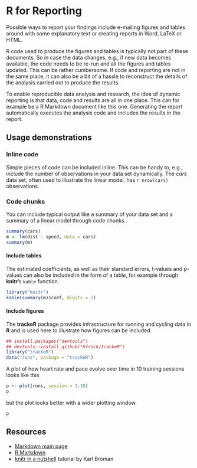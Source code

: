 # R for Reporting

Possible ways to report your findings include e-mailing figures and tables around with some explanatory text or creating reports in Word, LaTeX or HTML.

R code used to produce the figures and tables is typically not part of these documents. So in case the data changes, e.g., if new data becomes available, the code needs to be re-run and all the figures and tables updated. This can be rather cumbersome. If code and reporting are not in the same place, it can also be a bit of a hassle to reconstruct the details of the analysis carried out to produce the results.  

To enable reproducible data analysis and research, the idea of dynamic reporting is that data, code and results are all in one place. This can for example be a R Markdown document like this one. Generating the report automatically executes the analysis code and includes the results in the report.


## Usage demonstrations

### Inline code

Simple pieces of code can be included inline. This can be handy to, e.g., include the number of observations in your data set dynamically. The *cars* data set, often used to illustrate the linear model, has `r nrow(cars)` observations.  

### Code chunks

You can include typical output like a summary of your data set and a summary of a linear model through code chunks.

```r
summary(cars)
m <- lm(dist ~ speed, data = cars)
summary(m)
```


#### Include tables

The estimated coefficients, as well as their standard errors, t-values and p-values can also be included in the form of a table, for example through **knitr**'s `kable` function.

```r
library("knitr")
kable(summary(m)$coef, digits = 2)
```
   

#### Include figures

The **trackeR** package provides infrastructure for running and cycling data in **R** and is used here to illustrate how figures can be included. 

```r
## install.packages("devtools")
## devtools::install_github("hfrick/trackeR")
library("trackeR") 
data("runs", package = "trackeR")
```

A plot of how heart rate and pace evolve over time in 10 training sessions looks like this 

```r
p <- plot(runs, session = 1:10)
p
```

but the plot looks better with a wider plotting window.

```r
p
```

## Resources

* [Markdown main page](http://daringfireball.net/projects/markdown/)
* [R Markdown](http://rmarkdown.rstudio.com/)
* [knitr in a nutshell](http://kbroman.org/knitr_knutshell/) tutorial by Karl Broman